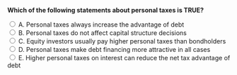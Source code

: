 ::: {.question-block}

<form onsubmit="event.preventDefault(); checkAnswer('module8_mcq_q4')" data-correct-answer="E">
<strong style="display: block;">Which of the following statements about personal taxes is TRUE?</strong>

<label><input type="radio" name="module8_mcq_q4" value="A"> A. Personal taxes always increase the advantage of debt</label><br>
<label><input type="radio" name="module8_mcq_q4" value="B"> B. Personal taxes do not affect capital structure decisions</label><br>
<label><input type="radio" name="module8_mcq_q4" value="C"> C. Equity investors usually pay higher personal taxes than bondholders</label><br>
<label><input type="radio" name="module8_mcq_q4" value="D"> D. Personal taxes make debt financing more attractive in all cases</label><br>
<label><input type="radio" name="module8_mcq_q4" value="E"> E. Higher personal taxes on interest can reduce the net tax advantage of debt</label><br>
</form>

<div id="feedback-module8_mcq_q4" class="feedback" data-status="" style="display:none;">
✅ Correct: E. When interest income is taxed more heavily than equity income, the overall tax benefit of debt declines.
</div>

:::
